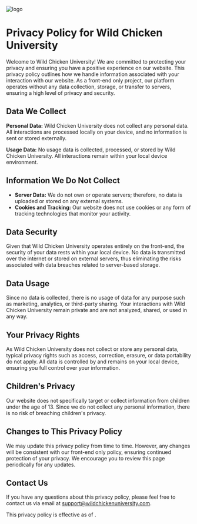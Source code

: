 
![logo](https://wcu.edu.pl/Wild_Chicken.svg)

# Privacy Policy for Wild Chicken University

Welcome to Wild Chicken University! We are committed to protecting your privacy and ensuring you have a positive experience on our website. This privacy policy outlines how we handle information associated with your interaction with our website. As a front-end only project, our platform operates without any data collection, storage, or transfer to servers, ensuring a high level of privacy and security.

## Data We Collect

**Personal Data:** Wild Chicken University does not collect any personal data. All interactions are processed locally on your device, and no information is sent or stored externally.

**Usage Data:** No usage data is collected, processed, or stored by Wild Chicken University. All interactions remain within your local device environment.

## Information We Do Not Collect

- **Server Data:** We do not own or operate servers; therefore, no data is uploaded or stored on any external systems.
- **Cookies and Tracking:** Our website does not use cookies or any form of tracking technologies that monitor your activity.

## Data Security

Given that Wild Chicken University operates entirely on the front-end, the security of your data rests within your local device. No data is transmitted over the internet or stored on external servers, thus eliminating the risks associated with data breaches related to server-based storage.

## Data Usage

Since no data is collected, there is no usage of data for any purpose such as marketing, analytics, or third-party sharing. Your interactions with Wild Chicken University remain private and are not analyzed, shared, or used in any way.

## Your Privacy Rights

As Wild Chicken University does not collect or store any personal data, typical privacy rights such as access, correction, erasure, or data portability do not apply. All data is controlled by and remains on your local device, ensuring you full control over your information.

## Children's Privacy

Our website does not specifically target or collect information from children under the age of 13. Since we do not collect any personal information, there is no risk of breaching children's privacy.

## Changes to This Privacy Policy

We may update this privacy policy from time to time. However, any changes will be consistent with our front-end only policy, ensuring continued protection of your privacy. We encourage you to review this page periodically for any updates.

## Contact Us

If you have any questions about this privacy policy, please feel free to contact us via email at support@wildchickenuniversity.com.

This privacy policy is effective as of <CurrentDate />.
